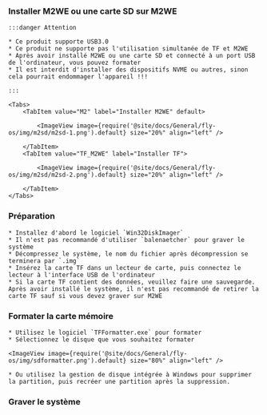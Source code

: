 

### Installer M2WE ou une carte SD sur M2WE

    :::danger Attention

    * Ce produit supporte USB3.0
    * Ce produit ne supporte pas l'utilisation simultanée de TF et M2WE
    * Après avoir installé M2WE ou une carte SD et connecté à un port USB de l'ordinateur, vous pouvez formater
    * Il est interdit d'installer des dispositifs NVME ou autres, sinon cela pourrait endommager l'appareil !!!

    :::

    <Tabs>
        <TabItem value="M2" label="Installer M2WE" default>
            
            <ImageView image={require('@site/docs/General/fly-os/img/m2sd/m2sd-1.png').default} size="20%" align="left" />

        </TabItem>
        <TabItem value="TF_M2WE" label="Installer TF">
            
            <ImageView image={require('@site/docs/General/fly-os/img/m2sd/m2sd-2.png').default} size="20%" align="left" />

        </TabItem>
    </Tabs>

### Préparation

    * Installez d'abord le logiciel `Win32DiskImager`
    * Il n'est pas recommandé d'utiliser `balenaetcher` pour graver le système
    * Décompressez le système, le nom du fichier après décompression se terminera par `.img`
    * Insérez la carte TF dans un lecteur de carte, puis connectez le lecteur à l'interface USB de l'ordinateur
    * Si la carte TF contient des données, veuillez faire une sauvegarde. Après avoir installé le système, il n'est pas recommandé de retirer la carte TF sauf si vous devez graver sur M2WE

### Formater la carte mémoire

    * Utilisez le logiciel `TFFormatter.exe` pour formater
    * Sélectionnez le disque que vous souhaitez formater

    <ImageView image={require('@site/docs/General/fly-os/img/sdformatter.png').default} size="80%" align="left" />

    * Ou utilisez la gestion de disque intégrée à Windows pour supprimer la partition, puis recréer une partition après la suppression.

### Graver le système

<WIN32 />